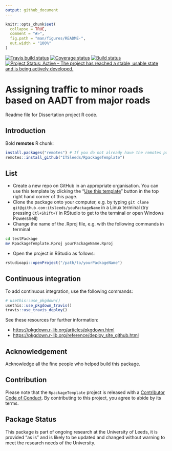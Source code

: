 ```yaml
---
output: github_document
---
```


<!-- README.md is generated from README.Rmd. Please edit that file -->

```r
knitr::opts_chunk$set(
  collapse = TRUE,
  comment = "#>",
  fig.path = "man/figures/README-",
  out.width = "100%"
)
```

[![Travis build status](https://travis-ci.org/ITSLeeds/RpackageTemplate.svg?branch=master)](https://travis-ci.org/ITSLeeds/RpackageTemplate) [![Coverage status](https://codecov.io/gh/ITSLeeds/RpackageTemplate/branch/master/graph/badge.svg)](https://codecov.io/github/ITSLeeds/RpackageTemplate?branch=master) [![Build status](https://ci.appveyor.com/api/projects/status/gqp3smc04as3qg85?svg=true)](https://ci.appveyor.com/project/layik/RpackageTemplate-05ana) [![Project Status: Active – The project has reached a stable, usable state and is being actively developed.](https://www.repostatus.org/badges/latest/active.svg)](https://www.repostatus.org/#active)


# Assigning traffic to minor roads based on AADT from major roads

Readme file for Dissertation project R code.

## Introduction

Bold **remotes** 
R chunk:

``` r
install.packages("remotes") # If you do not already have the remotes package
remotes::install_github("ITSleeds/RpackageTemplate")
```

## List


  - Create a new repo on GitHub in an appropriate organisation. You can
    use this template by clicking the “[Use this
    template](https://github.com/ITSLeeds/RpackageTemplate/generate)”
    button in the top right hand corner of this page.
  - Clone the package onto your computer, e.g. by typing `git clone
    git@github.com:itsleeds/youPackageName` in a Linux terminal (try
    pressing `Ctl+Shift+T` in RStudio to get to the terminal or open
    Windows Powershell)
  - Change the name of the .Rproj file, e.g. with the following commands
    in terminal

<!-- end list -->

``` bash
cd testPackage
mv RpackageTemplate.Rproj yourPackageName.Rproj
```

  - Open the project in RStudio as follows:

<!-- end list -->

``` r
rstudioapi::openProject("/path/to/yourPackageName")
```

## Continuous integration

To add continuous integration, use the following commands:

``` r
# usethis::use_pkgdown()
usethis::use_pkgdown_travis()
travis::use_travis_deploy()
```

See these resources for further information:

  - <https://pkgdown.r-lib.org/articles/pkgdown.html>
  - <https://pkgdown.r-lib.org/reference/deploy_site_github.html>

## Acknowledgement

Acknowledge all the fine people who helped build this package.

## Contribution

Please note that the `RpackageTemplate` project is released with a
[Contributor Code of Conduct](CODE_OF_CONDUCT.md). By contributing to
this project, you agree to abide by its terms.

## Package Status

This package is part of ongoing research at the University of Leeds, it
is provided “as is” and is likely to be updated and changed without
warning to meet the research needs of the University.
